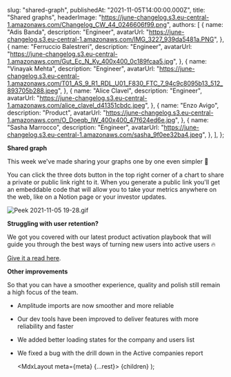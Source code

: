 
  slug: "shared-graph",
  publishedAt: "2021-11-05T14:00:00.000Z",
  title: "Shared graphs",
  headerImage:
    "https://june-changelog.s3.eu-central-1.amazonaws.com/Changelog_CW_44_0246606f99.png",
  authors: [
    {
      name: "Adis Banda",
      description: "Engineer",
      avatarUrl: "https://june-changelog.s3.eu-central-1.amazonaws.com/IMG_3227_939da5481a.PNG",
    },
    {
      name: "Ferruccio Balestreri",
      description: "Engineer",
      avatarUrl:
        "https://june-changelog.s3.eu-central-1.amazonaws.com/Gut_Ec_N_Ky_400x400_0c189fcaa5.jpg",
    },
    {
      name: "Vinayak Mehta",
      description: "Engineer",
      avatarUrl:
        "https://june-changelog.s3.eu-central-1.amazonaws.com/T01_AS_9_R1_RDL_U01_F830_FTC_7_94c9c8095b13_512_893705b288.jpeg",
    },
    {
      name: "Alice Clavel",
      description: "Engineer",
      avatarUrl:
        "https://june-changelog.s3.eu-central-1.amazonaws.com/alice_clavel_d41351cbdc.jpeg",
    },
    {
      name: "Enzo Avigo",
      description: "Product",
      avatarUrl:
        "https://june-changelog.s3.eu-central-1.amazonaws.com/O_Doeqb_IW_400x400_47f624ed6e.jpg",
    },
    {
      name: "Sasha Marrocco",
      description: "Engineer",
      avatarUrl: "https://june-changelog.s3.eu-central-1.amazonaws.com/sasha_9f0ee32ba4.jpeg",
    },
  ],
};

**Shared graph**

This week we've made sharing your graphs one by one even simpler 🎉

You can click the three dots button in the top right corner of a chart to share a private or public link right to it. When you generate a public link you'll get an embeddable code that will allow you to take your metrics anywhere on the web, like on a Notion page or your investor updates.

![Peek 2021-11-05 19-28.gif](https://june-changelog.s3.eu-central-1.amazonaws.com/Peek_2021_11_05_19_28_933426256f.gif)

**Struggling with user retention?**

We got you covered with our latest product activation playbook that will guide you through the best ways of turning new users into active users 🔥

[Give it a read here](https://june.so/template/activation).

**Other improvements**

So that you can have a smoother experience, quality and polish still remain a high focus of the team.

- Amplitude imports are now smoother and more reliable
- Our dev tools have been improved to deliver features with more reliability and faster
- We added better loading states for the company and users list
- We fixed a bug with the drill down in the Active companies report

  <MdxLayout meta={meta} {...rest}>
    {children}
  </MdxLayout>
);
